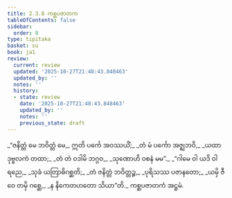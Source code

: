 ```yaml
---
title: 2.3.8 ကစ္ဆပဇာတက
tableOfContents: false
sidebar:
  order: 8
type: tipitaka
basket: su
book: ja1
review:
  current: review
  updated: '2025-10-27T21:48:43.848463'
  updated_by: ''
  notes: ''
  history:
  - state: review
    date: '2025-10-27T21:48:43.848463'
    updated_by: ''
    notes: ''
    previous_state: draft
---
```



<ReviewStatus review={frontmatter.review} showDetails={true} />

<HypothesisAnnotation frontmatter={frontmatter} />

<DynamicBreadcrumb />

<Division number="55" book="ja1" e="ch" v="22" p="45">

<Paragraph number="427" type="verses" book="ja1">
_“ဇနိတ္တံ မေ ဘဝိတ္တံ မေ,_  
ဣတိ ပင်္ကေ အဝဿယိံ;_  
_တံ မံ ပင်္ကော အဇ္ဈဘဝိ,_  
_ယထာ ဒုဗ္ဗလကံ တထာ;_  
_တံ တံ ဝဒါမိ ဘဂ္ဂဝ,_  
_သုဏောဟိ ဝစနံ မမ”._  

</Paragraph>

</Division>
<Division number="56" book="ja1" e="ch" v="22" p="45">

<Paragraph number="428" type="verses" book="ja1">
_“ဂါမေ ဝါ ယဒိ ဝါ ရညေ,_  
_သုခံ ယတြာဓိဂစ္ဆတိ;_  
_တံ ဇနိတ္တံ ဘဝိတ္တဉ္စ,_  
_ပုရိသဿ ပဇာနတော;_  
_ယမှိ ဇီဝေ တမှိ ဂစ္ဆေ,_  
_န နိကေတဟတော သိယာ”တိ._  


</Paragraph>
</Division>

<Paragraph number="429" type="center" book="ja1">
ကစ္ဆပဇာတကံ အဋ္ဌမံ.
</Paragraph>